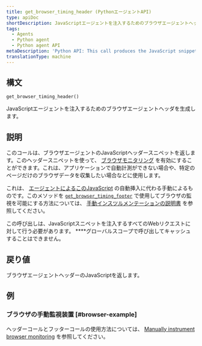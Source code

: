 ```yaml
---
title: get_browser_timing_header (PythonエージェントAPI)
type: apiDoc
shortDescription: JavaScriptエージェントを注入するためのブラウザエージェントヘッダを生成します。
tags:
  - Agents
  - Python agent
  - Python agent API
metaDescription: 'Python API: This call produces the JavaScript snippet you can use to set up browser monitoring.'
translationType: machine
---
```


## 構文

```
get_browser_timing_header()
```

JavaScriptエージェントを注入するためのブラウザエージェントヘッダを生成します。

## 説明

このコールは、ブラウザエージェントのJavaScriptヘッダースニペットを返します。このヘッダースニペットを使って、 [ブラウザモニタリング](/docs/agents/python-agent/supported-features/page-load-timing-python) を有効にすることができます。これは、アプリケーションで自動計測ができない場合や、特定のページだけのブラウザデータを収集したい場合などに使用します。

これは、 [エージェントによるこのJavaScript](/docs/browser/new-relic-browser/installation-configuration/add-apps-new-relic-browser#select-apm-app) の自動挿入に代わる手動によるものです。このメソッドを [`get_browser_timing_footer`](/docs/agents/python-agent/python-agent-api/get_browser_timing_footer) で使用してブラウザの監視を可能にする方法については、 [手動インスツルメンテーションの説明書](/docs/agents/python-agent/supported-features/page-load-timing-python#manual_instrumentation) を参照してください。

この呼び出しは、JavaScriptスニペットを注入するすべてのWebリクエストに対して行う必要があります。 \*\*\*\*グローバルスコープで呼び出してキャッシュすることはできません。

## 戻り値

ブラウザエージェントヘッダーのJavaScriptを返します。

## 例

### ブラウザの手動監視装置 [#browser-example]

ヘッダーコールとフッターコールの使用方法については、 [Manually instrument browser monitoring](/docs/agents/python-agent/supported-features/page-load-timing-python#manual_instrumentation) を参照してください。
